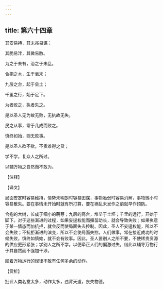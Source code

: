 ```yaml
---
---
---
```

title: 第六十四章
---

其安易持，其未兆易谋；

其脆易泮，其微易散。

为之于未有，治之于未乱。

合抱之木，生于毫末；

九层之台，起于垒土；

千里之行，始于足下。

为者败之，执者失之。

是以圣人无为故无败，无执故无失。

民之从事，常于几成而败之。

慎终如始，则无败事。

是以圣人欲不欲，不贵难得之货；

学不学，复众人之所过。

以辅万物之自然而不敢为。

【注释】

【译文】

局面安定时容易维持，情势未明朗时容易图谋，事物脆弱时容易消解，事物微小时容易散失。要在事情未开始时就有所打算，要在祸乱未发作之前就早作预防。

合抱的大树，长成于细小的萌芽；九层的高台，堆垒于土坯；千里的远行，开始于脚下。对于这些渐进的过程，如果妄逞权能而揠苗助长，就会导致失败；如果执意于某一情态而加抗拒，就会反而使局面失去控制。因此，圣人不妄逞权能，所以不会失败；不抗拒渐进的演变，所以不会使局面失控。人们做事，常在接近成功的时候失败，慎终如慎始，就不会有败事。因此，圣人要别人之所不要，不使稀贵资源的供应更形紧张；学别人之所不学，以便牵正人们的偏激过失。借此以辅导万物行于其自然而不强加干涉。

顺着万物运行的规律不敢有任何多余的动作。 

【赏析】

批评人类名堂太多，动作太多，违背天道，丧失物德。